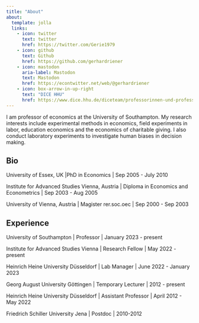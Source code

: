 ```yaml
---
title: "About"
about:
  template: jolla
  links:
    - icon: twitter
      text: twitter
      href: https://twitter.com/Gerie1979
    - icon: github
      text: Github
      href: https://github.com/gerhardriener
    - icon: mastodon
      aria-label: Mastodon
      text: Mastodon
      href: https://econtwitter.net/web/@gerhardriener
    - icon: box-arrow-in-up-right
      text: "DICE HHU"
      href: https://www.dice.hhu.de/diceteam/professorinnen-und-professoren/riener
---
```

I am professor of economics at the University of Southampton. My research interests include experimental methods in economics, field experiments in labor, education economics and the economics of charitable giving. I also conduct laboratory experiments to investigate human biases in decision making.

[Mastodon verification](https://econtwitter.net/@gerhardriener){rel="me" style="display: none;"}


## Bio

University of Essex, UK |PhD in Economics | Sep 2005 - July 2010

Institute for Advanced Studies Vienna, Austria |
Diploma in Economics and Econometrics | Sep 2003 - Aug 2005

University of Vienna, Austria |
Magister rer.soc.oec | Sep 2000 - Sep 2003

## Experience
University of Southampton | Professor | January 2023 - present

Institute for Advanced Studies Vienna | Research Fellow | May 2022 - present

Heinrich Heine University Düsseldorf | Lab Manager | June 2022 - January 2023

Georg August University Göttingen | Temporary Lecturer |  2012 - present  

Heinrich Heine University Düsseldorf | Assistant Professor | April 2012 - May 2022

Friedrich Schiller University Jena | Postdoc | 2010-2012
